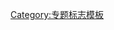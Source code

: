 {{WPBannerMeta
|PROJECT = 宗教
 |BANNER_NAME = Template:宗教专题
 |substcheck=<includeonly>{{subst:</includeonly><includeonly>substcheck}}</includeonly>
 |small={{{small|}}}
 |category={{{category|¬}}}
 |listas={{{listas|}}}
|IMAGE_LEFT = Religious syms.svg

|QUALITY_SCALE       = extended
 |class={{{class|}}}

 |importance={{{importance|}}}
|ASSESSMENT_LINK     = 
|COMMENTS            = yes
 |COMMENTS_CAT       = 
 |COMMENTS_FORCE     = yes

|MAIN_ARTICLE     = 
|PORTAL           = 宗教
|PORTAL_IMG       = P religion world.svg

|tf 1={{{nrm|}}}
 |TF_1_LINK           = 专题:宗教/新兴宗教工作小组
 |TF_1_NAME           = 新兴宗教工作小组
 |TF_1_IMAGE           = Diamond-caution.svg
  |TF_1_SIZE           = 30px
 |TF_1_QUALITY         = yes
 |TF_1_IMPORTANCE      = {{{nrm-importance|}}}
  |TF_1_ASSESSMENT_CAT = 新兴宗教条目
 |TF_1_MAIN_CAT        = 
 |TF_1_PORTAL          = 

|tf 2={{{islam|}}}
 |TF_2_LINK           = 專題:宗教/伊斯蘭教任務組
 |TF_2_NAME           = 伊斯蘭教任務組
 |TF_2_IMAGE           = Star and Crescent.svg
  |TF_2_SIZE           = 30px
 |TF_2_QUALITY         = yes
 |TF_2_IMPORTANCE      = {{{islam-importance|}}}
  |TF_2_ASSESSMENT_CAT = 伊斯兰教条目
 |TF_2_MAIN_CAT        = 
 |TF_2_PORTAL          = 伊斯兰教

|tf 3={{{buddhism|}}}
 |TF_3_LINK           = 專題:宗教/佛教任務組
 |TF_3_NAME           = 佛教任務組
 |TF_3_IMAGE           = Dharma Wheel.svg
  |TF_3_SIZE           = 30px
 |TF_3_QUALITY         = yes
 |TF_3_IMPORTANCE      = {{{buddhism-importance|}}}
  |TF_3_ASSESSMENT_CAT = 佛教条目
 |TF_3_MAIN_CAT        = 
 |TF_3_PORTAL          = 佛教

|tf 4={{{hinduism|}}}
 |TF_4_LINK           = 專題:宗教/印度教任務組
 |TF_4_NAME           = 印度教任務組
 |TF_4_IMAGE           = HinduSwastika.svg
  |TF_4_SIZE           = 30px
 |TF_4_QUALITY         = yes
 |TF_4_IMPORTANCE      = {{{hinduism-importance|}}}
  |TF_4_ASSESSMENT_CAT = 印度教条目
 |TF_4_MAIN_CAT        = 
 |TF_4_PORTAL          = 

|tf 5={{{judaism|}}}
 |TF_5_LINK           = 專題:宗教/猶太教任務組
 |TF_5_NAME           = 猶太教任務組
 |TF_5_IMAGE           = Star of David.svg
  |TF_5_SIZE           = 30px
 |TF_5_QUALITY         = yes
 |TF_5_IMPORTANCE      = {{{judaism-importance|}}}
  |TF_5_ASSESSMENT_CAT = 猶太教條目
 |TF_5_MAIN_CAT        = 
 |TF_5_PORTAL          = 

|tf 6={{{bahai|}}}
 |TF_6_LINK           = 专题:巴哈伊信仰
 |TF_6_NAME           = 巴哈伊信仰专题
 |TF_6_IMAGE           = Bahai star.svg
  |TF_6_SIZE           = 30px
 |TF_6_QUALITY         = yes
 |TF_6_IMPORTANCE      = {{{bahai-importance|}}}
  |TF_6_ASSESSMENT_CAT = 巴哈伊條目
 |TF_6_MAIN_CAT        = 
 |TF_6_PORTAL          = 巴哈伊信仰

|BOTTOM_TEXT           = <div style="background: #FFD699; text-align: center">'''此評級可能僅依據专题质量标准所標示，歡迎提出修改、共識討論或重評。'''</div>
|HOOK_ASSESS = {{WPBannerMeta/hooks/qualimpintersect
 |QUALITY_SCALE  = extended
 |class          = {{{class|}}}
 |importance     = {{{importance|}}}
 |category       = {{{category|¬}}}
 |ASSESSMENT_CAT = 宗教条目
 |BANNER_NAME    = Template:宗教专题
}}
}}<noinclude>{{documentation}}[[Category:专题标志模板]]</noinclude>